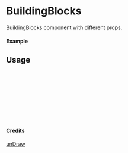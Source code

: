 
<Meta of={BuildingBlocks} title="unDraw/BuildingBlocks" />

# BuildingBlocks

BuildingBlocks component with different props.

#### Example

<Canvas of={BuildingBlocks.Primary} />

## Usage

```ts
import { BuildingBlocks } from "yadl-ui";

const Example = () => {
  return (
      <BuildingBlocks />
  );
};

export default Example;
```

#### Credits
[unDraw](https://undraw.co/illustrations)
